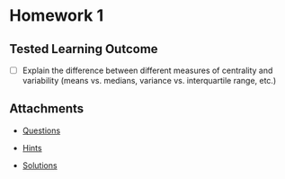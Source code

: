 # Homework 1

## Tested Learning Outcome 

- [ ] Explain the difference between different measures of centrality and variability (means vs. medians, variance vs. interquartile range, etc.)

## Attachments

* [Questions](Homework_1_Questions.pdf)

* [Hints](Homework_1_Hints.pdf)

* [Solutions](Homework_1_Solutions.pdf)
